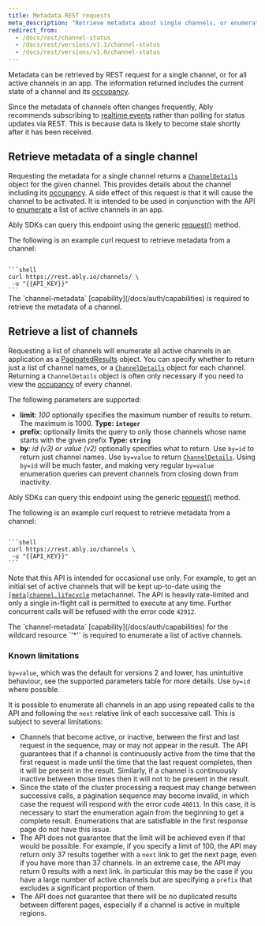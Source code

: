 ```yaml
---
title: Metadata REST requests
meta_description: "Retrieve metadata about single channels, or enumerate through all active channels via REST requests."
redirect_from:
  - /docs/rest/channel-status
  - /docs/rest/versions/v1.1/channel-status
  - /docs/rest/versions/v1.0/channel-status
---
```


Metadata can be retrieved by REST request for a single channel, or for all active channels in an app. The information returned includes the current state of a channel and its [occupancy](/docs/presence-occupancy/occupancy).

Since the metadata of channels often changes frequently, Ably recommends subscribing to [realtime events](/docs/metadata-stats/metadata/subscribe) rather than polling for status updates via REST. This is because data is likely to become stale shortly after it has been received.

## Retrieve metadata of a single channel <a id="single"/>

Requesting the metadata for a single channel returns a [`ChannelDetails`](/docs/api/realtime-sdk/channel-metadata#channel-details) object for the given channel. This provides details about the channel including its [occupancy](/docs/presence-occupancy/occupancy). A side effect of this request is that it will cause the channel to be activated. It is intended to be used in conjunction with the API to [enumerate](#enumerate) a list of active channels in an app.

Ably SDKs can query this endpoint using the generic [request()](/docs/api/rest-sdk#request) method.

The following is an example curl request to retrieve metadata from a channel:

<Code>
```shell
curl https://rest.ably.io/channels/<channelId> \
 -u "{{API_KEY}}"
```
</Code>

<Aside data-type='important'>
The `channel-metadata` [capability](/docs/auth/capabilities) is required to retrieve the metadata of a channel.
</Aside>

## Retrieve a list of channels <a id="enumerate"/>

Requesting a list of channels will enumerate all active channels in an application as a [PaginatedResults](/docs/api/rest-sdk/types#paginated-result) object. You can specify whether to return just a list of channel names, or a [`ChannelDetails`](/docs/api/realtime-sdk/channel-metadata#channel-details) object for each channel. Returning a `ChannelDetails` object is often only necessary if you need to view the [occupancy](/docs/presence-occupancy/occupancy) of every channel.

The following parameters are supported:

- **limit**: *100* optionally specifies the maximum number of results to return. The maximum is 1000.
  **Type: `integer`**
- **prefix**: optionally limits the query to only those channels whose name starts with the given prefix
  **Type: `string`**
- **by**: *id (v3) or value (v2)* optionally specifies what to return. Use `by=id` to return just channel names. Use `by=value` to return [`ChannelDetails`](/docs/api/realtime-sdk/channel-metadata#channel-details). Using `by=id` will be much faster, and making very regular `by=value` enumeration queries can prevent channels from closing down from inactivity.

Ably SDKs can query this endpoint using the generic [request()](/docs/api/rest-sdk#request) method.

The following is an example curl request to retrieve metadata from a channel:

<Code>
```shell
curl https://rest.ably.io/channels \
 -u "{{API_KEY}}"
```
</Code>

Note that this API is intended for occasional use only. For example, to get an initial set of active channels that will be kept up-to-date using the [`[meta]channel.lifecycle`](/docs/metadata-stats/metadata/subscribe#channel-lifecycle) metachannel. The API is heavily rate-limited and only a single in-flight call is permitted to execute at any time. Further concurrent calls will be refused with the error code `42912`.

<Aside data-type='important'>
The `channel-metadata` [capability](/docs/auth/capabilities) for the wildcard resource `'*'` is required to enumerate a list of active channels.
</Aside>

### Known limitations <a id="limitations"/>

`by=value`, which was the default for versions 2 and lower, has unintuitive behaviour, see the supported parameters table for more details. Use `by=id` where possible.

It is possible to enumerate all channels in an app using repeated calls to the API and following the `next` relative link of each successive call. This is subject to several limitations:

* Channels that become active, or inactive, between the first and last request in the sequence, may or may not appear in the result. The API guarantees that if a channel is continuously active from the time that the first request is made until the time that the last request completes, then it will be present in the result. Similarly, if a channel is continuously inactive between those times then it will not to be present in the result.
* Since the state of the cluster processing a request may change between successive calls, a pagination sequence may become invalid, in which case the request will respond with the error code `40011`. In this case, it is necessary to start the enumeration again from the beginning to get a complete result. Enumerations that are satisfiable in the first response page do not have this issue.
* The API does not guarantee that the limit will be achieved even if that would be possible. For example, if you specify a limit of 100, the API may return only 37 results together with a `next` link to get the next page, even if you have more than 37 channels. In an extreme case, the API may return 0 results with a next link. In particular this may be the case if you have a large number of active channels but are specifying a `prefix` that excludes a significant proportion of them.
* The API does not guarantee that there will be no duplicated results between different pages, especially if a channel is active in multiple regions.
